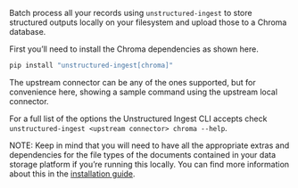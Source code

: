 Batch process all your records using `unstructured-ingest` to store structured outputs locally on your filesystem and upload those to a Chroma database.

First you’ll need to install the Chroma dependencies as shown here.

```bash
pip install "unstructured-ingest[chroma]"
```

The upstream connector can be any of the ones supported, but for convenience here, showing a sample command using the upstream local connector.


<CodeGroup>

  <ChromaSh />

  <ChromaPy />

</CodeGroup>


For a full list of the options the Unstructured Ingest CLI accepts check `unstructured-ingest <upstream connector> chroma --help`.

NOTE: Keep in mind that you will need to have all the appropriate extras and dependencies for the file types of the documents contained in your data storage platform if you’re running this locally. You can find more information about this in the [installation guide](/open-source/installation/overview).